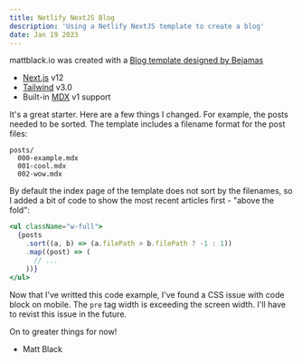 ```yaml
---
title: Netlify NextJS Blog
description: 'Using a Netlify NextJS template to create a blog'
date: Jan 19 2023
---
```


mattblack.io was created with a [Blog template designed by Bejamas](https://github.com/netlify-templates/nextjs-blog-theme/generate)

- [Next.js](https://github.com/vercel/next.js) v12
- [Tailwind](https://tailwindcss.com/) v3.0
- Built-in [MDX](https://mdxjs.com/) v1 support

It's a great starter. Here are a few things I changed. For example, the posts needed to be sorted. The template includes a filename format for the post files:

```
posts/
  000-example.mdx
  001-cool.mdx
  002-wow.mdx
```

By default the index page of the template does not sort by the filenames, so I added a bit of code to show the most recent articles first - "above the fold":

```jsx
<ul className="w-full">
  {posts
    .sort((a, b) => (a.filePath > b.filePath ? -1 : 1))
    .map((post) => (
      // ...
    ))}
</ul>
```

Now that I've writted this code example, I've found a CSS issue with code block on mobile. The `pre` tag width is exceeding the screen width. I'll have to revist this issue in the future.

On to greater things for now!

- Matt Black
